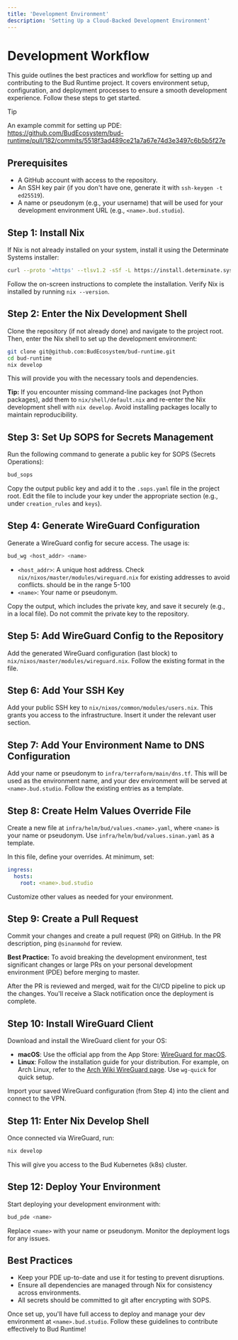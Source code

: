 ```yaml
---
title: 'Development Environment'
description: 'Setting Up a Cloud-Backed Development Environment'
---
```


# Development Workflow

This guide outlines the best practices and workflow for setting up and contributing to the Bud Runtime project. It covers environment setup, configuration, and deployment processes to ensure a smooth development experience. Follow these steps to get started.

> [!TIP]
> An example commit for setting up PDE: https://github.com/BudEcosystem/bud-runtime/pull/182/commits/5518f3ad489ce21a7a67e74d3e3497c6b5b5f27e

## Prerequisites

- A GitHub account with access to the repository.
- An SSH key pair (if you don't have one, generate it with `ssh-keygen -t ed25519`).
- A name or pseudonym (e.g., your username) that will be used for your development environment URL (e.g., `<name>.bud.studio`).

## Step 1: Install Nix

If Nix is not already installed on your system, install it using the Determinate Systems installer:

```bash
curl --proto '=https' --tlsv1.2 -sSf -L https://install.determinate.systems/nix | sh -s -- install
```

Follow the on-screen instructions to complete the installation. Verify Nix is installed by running `nix --version`.

## Step 2: Enter the Nix Development Shell

Clone the repository (if not already done) and navigate to the project root. Then, enter the Nix shell to set up the development environment:

```bash
git clone git@github.com:BudEcosystem/bud-runtime.git
cd bud-runtime
nix develop
```

This will provide you with the necessary tools and dependencies.

**Tip:** If you encounter missing command-line packages (not Python packages), add them to `nix/shell/default.nix` and re-enter the Nix development shell with `nix develop`. Avoid installing packages locally to maintain reproducibility.

## Step 3: Set Up SOPS for Secrets Management

Run the following command to generate a public key for SOPS (Secrets Operations):

```bash
bud_sops
```

Copy the output public key and add it to the `.sops.yaml` file in the project root. Edit the file to include your key under the appropriate section (e.g., under `creation_rules` and `keys`).

## Step 4: Generate WireGuard Configuration

Generate a WireGuard config for secure access. The usage is:

```bash
bud_wg <host_addr> <name>
```

- `<host_addr>`: A unique host address. Check `nix/nixos/master/modules/wireguard.nix` for existing addresses to avoid conflicts. should be in the range 5-100
- `<name>`: Your name or pseudonym.

Copy the output, which includes the private key, and save it securely (e.g., in a local file). Do not commit the private key to the repository.

## Step 5: Add WireGuard Config to the Repository

Add the generated WireGuard configuration (last block) to `nix/nixos/master/modules/wireguard.nix`. Follow the existing format in the file.

## Step 6: Add Your SSH Key

Add your public SSH key to `nix/nixos/common/modules/users.nix`. This grants you access to the infrastructure. Insert it under the relevant user section.

## Step 7: Add Your Environment Name to DNS Configuration

Add your name or pseudonym to `infra/terraform/main/dns.tf`. This will be used as the environment name, and your dev environment will be served at `<name>.bud.studio`. Follow the existing entries as a template.

## Step 8: Create Helm Values Override File

Create a new file at `infra/helm/bud/values.<name>.yaml`, where `<name>` is your name or pseudonym. Use `infra/helm/bud/values.sinan.yaml` as a template.

In this file, define your overrides. At minimum, set:

```yaml
ingress:
  hosts:
    root: <name>.bud.studio
```

Customize other values as needed for your environment.

## Step 9: Create a Pull Request

Commit your changes and create a pull request (PR) on GitHub. In the PR description, ping `@sinanmohd` for review.

**Best Practice:** To avoid breaking the development environment, test significant changes or large PRs on your personal development environment (PDE) before merging to master.

After the PR is reviewed and merged, wait for the CI/CD pipeline to pick up the changes. You'll receive a Slack notification once the deployment is complete.

## Step 10: Install WireGuard Client

Download and install the WireGuard client for your OS:

- **macOS**: Use the official app from the App Store: [WireGuard for macOS](https://apps.apple.com/us/app/wireguard/id1451685025?mt=12).
- **Linux**: Follow the installation guide for your distribution. For example, on Arch Linux, refer to the [Arch Wiki WireGuard page](https://wiki.archlinux.org/title/WireGuard#wg-quick). Use `wg-quick` for quick setup.

Import your saved WireGuard configuration (from Step 4) into the client and connect to the VPN.

## Step 11: Enter Nix Develop Shell

Once connected via WireGuard, run:

```bash
nix develop
```

This will give you access to the Bud Kubernetes (k8s) cluster.

## Step 12: Deploy Your Environment

Start deploying your development environment with:

```bash
bud_pde <name>
```

Replace `<name>` with your name or pseudonym. Monitor the deployment logs for any issues.

## Best Practices

- Keep your PDE up-to-date and use it for testing to prevent disruptions.
- Ensure all dependencies are managed through Nix for consistency across environments.
- All secrets should be committed to git after encrypting with SOPS.

Once set up, you'll have full access to deploy and manage your dev environment at `<name>.bud.studio`. Follow these guidelines to contribute effectively to Bud Runtime!
